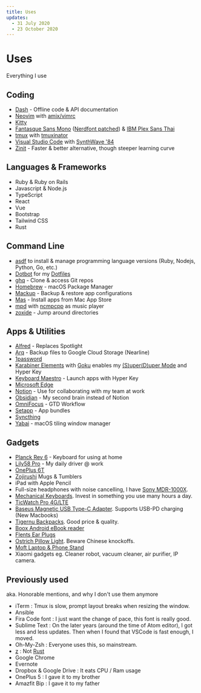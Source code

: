 ```yaml
---
title: Uses
updates:
  - 31 July 2020
  - 23 October 2020
---
```


# Uses

Everything I use

## Coding

- [Dash](https://kapeli.com/dash) - Offline code & API documentation
- [Neovim](https://neovim.io/) with [amix/vimrc](https://github.com/amix/vimrc)
- [Kitty](https://sw.kovidgoyal.net/kitty/)
- [Fantasque Sans Mono](https://github.com/belluzj/fantasque-sans) ([Nerdfont patched](https://github.com/ryanoasis/nerd-fonts/tree/master/patched-fonts/FantasqueSansMono)) & [IBM Plex Sans Thai](https://github.com/IBM/plex/tree/master/IBM-Plex-Sans-Thai)
- [tmux](https://github.com/tmux/tmux) with [tmuxinator](https://github.com/tmuxinator/tmuxinator)
- [Visual Studio Code](https://code.visualstudio.com/) with [SynthWave '84](https://marketplace.visualstudio.com/items?itemName=RobbOwen.synthwave-vscode)
- [Zinit](https://github.com/zdharma/zinit) - Faster & better alternative, though steeper learning curve

## Languages & Frameworks

- Ruby & Ruby on Rails
- Javascript & Node.js
- TypeScript
- React
- Vue
- Bootstrap
- Tailwind CSS
- Rust

## Command Line

- [asdf](https://asdf-vm.com/) to install & manage programming language versions (Ruby, Nodejs, Python, Go, etc.)
- [Dotbot](https://github.com/anishathalye/dotbot) for my [Dotfiles](https://github.com/narze/dotfiles)
- [ghq](https://github.com/x-motemen/ghq) - Clone & access Git repos
- [Homebrew](http://brew.sh/) - macOS Package Manager
- [Mackup](https://github.com/lra/mackup) - Backup & restore app configurations
- [Mas](https://github.com/mas-cli/mas) - Install apps from Mac App Store
- [mpd](https://www.musicpd.org/) with [ncmpcpp](https://rybczak.net/ncmpcpp/) as music player
- [zoxide](https://github.com/ajeetdsouza/zoxide) - Jump around directories

## Apps & Utilities

- [Alfred](https://www.alfredapp.com/) - Replaces Spotlight
- [Arq](https://www.arqbackup.com/) - Backup files to Google Cloud Storage (Nearline)
- [1password](https://1password.com/)
- [Karabiner Elements](https://github.com/pqrs-org/Karabi,ner-Elements) with [Goku](https://github.com/yqrashawn/GokuRakuJoudo) enables my [(S)uper(D)uper Mode](https://github.com/jasonrudolph/keyboard/#super-duper-mode) and Hyper Key
- [Keyboard Maestro](https://www.keyboardmaestro.com/) - Launch apps with Hyper Key
- [Microsoft Edge](https://microsoftedge.microsoft.com/)
- [Notion](https://notion.so) - Use for collaborating with my team at work
- [Obsidian](https://obsidian.md) - My second brain instead of Notion
- [OmniFocus](https://www.omnigroup.com/omnifocus) - GTD Workflow
- [Setapp](https://setapp.com/) - App bundles
- [Syncthing](https://syncthing.net/)
- [Yabai](https://github.com/koekeishiya/yabai) - macOS tiling window manager

## Gadgets

- [Planck Rev 6](https://drop.com/buy/planck-mechanical-keyboard) - Keyboard for using at home
- [Lily58 Pro](https://keyhive.xyz/shop/lily58) - My daily driver @ work
- [OnePlus 6T](http://oneplus.com/)
- [Zojirushi](https://www.zojirushi.com) Mugs & Tumblers
- iPad with Apple Pencil
- Full-size headphones with noise cancelling, I have [Sony MDR-1000X](https://www.sony.co.th/en/electronics/headband-headphones/mdr-1000x).
- [Mechanical Keyboards](keyboard/#mechanical-keyboards). Invest in something you use many hours a day.
- [TicWatch Pro 4G/LTE](https://www.mobvoi.com/us/pages/ticwatchpro4g)
- [Baseus Magnetic USB Type-C Adapter](https://www.aliexpress.com/item/32924186463.html?spm=a2g0s.9042311.0.0.31684c4dQKyJRk). Supports USB-PD charging \(New Macbooks\)
- [Tigernu Backpacks](https://www.tigernustore.com/). Good price & quality.
- [Boox Android eBook reader](https://www.amazon.com/BOOX-Nova-Pro-Reader-Android/dp/B07L95KPFM/ref=sr_1_2?keywords=boox+nova&qid=1569171355&s=electronics&sr=1-2)
- [Flents Ear Plugs](https://www.amazon.com/Flents-Quiet-Contour-Plugs-Pair/dp/B00IZCHYH2)
- [Ostrich Pillow Light](https://ostrichpillow.com/products/ostrichpillow-light-reversible). Beware Chinese knockoffs.
- [Moft Laptop & Phone Stand](https://www.moft.us)
- Xiaomi gadgets eg. Cleaner robot, vacuum cleaner, air purifier, IP camera.

## Previously used

aka. Honorable mentions, and why I don't use them anymore

- iTerm : Tmux is slow, prompt layout breaks when resizing the window.
- Ansible
- Fira Code font : I just want the change of pace, this font is really good.
- Sublime Text : On the later years (around the time of Atom editor), I got less and less updates. Then when I found that VSCode is fast enough, I moved.
- Oh-My-Zsh : Everyone uses this, so mainstream.
- [z](https://github.com/rupa/z) : Not [Rust](https://github.com/ajeetdsouza/zoxide)
- Google Chrome
- Evernote
- Dropbox & Google Drive : It eats CPU / Ram usage
- OnePlus 5 : I gave it to my brother
- Amazfit Bip : I gave it to my father
